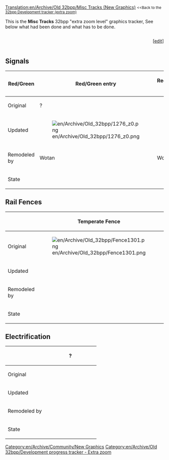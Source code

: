[[Translation:en/Archive/Old 32bpp/Misc Tracks (New Graphics)]]
{{en/TOCleft}}
<small><<Back to the [[en/Archive/Old 32bpp/32bpp graphics development tracker (extra zoom)|32bpp Development tracker (extra zoom)]]</small>

This is the '''Misc Tracks''' 32bpp "extra zoom level" graphics tracker, See below what had been done and what has to be done.<br> 


<!-- please update the Progress bar after editing here: 
http://wiki.openttd.org/?title=Template:Progress_bar_32bpp_tracker&action=edit 
-->
<div><div style="display: table-cell; width:100%">{{en/Archive/Old 32bpp/Progress bar 32bpp tracker|misc tracks}}</div><div style="display: table-cell">[<span class="plainlinks">[http://wiki.openttd.org/?title=Template:Progress_bar_32bpp_tracker&action=edit edit]</span>]</div></div>


<onlyinclude>
==Signals==


{| border=1 style="background:#e7ebff;"
!width=150| Red/Green
!width=150| Red/Green entry
!width=150| Red/Green exit
!width=150| Red/Green combo
!width=150| Red/Green PBS
!width=150| Red/Green PBS entry
|-
!Original
| ?
|
|
|
|
|-
!Updated
| [[File:en/Archive/Old 32bpp/1276 z0.png]]
|
|
|
|
|-
!Remodeled by
|Wotan
|Wotan
|Wotan
|Wotan
|Wotan
|-
!State
{{en/Archive/Old 32bpp/Done}}
{{en/Archive/Old 32bpp/Done}}
{{en/Archive/Old 32bpp/Done}}
{{en/Archive/Old 32bpp/Done}}
{{en/Archive/Old 32bpp/Done}}
|}


==Rail Fences==
{| border=1 style="background:#e7ebff;"
!
!width=150| Temperate Fence
!width=150| Arctic Fence
!width=150| Tropical Fence
!width=150| Toyland Fence
|-
!Original
|[[File:en/Archive/Old 32bpp/Fence1301.png]]
|[[File:en/Archive/Old 32bpp/ArcticRailFence.png]]
|[[File:en/Archive/Old 32bpp/TropicalRailFence.png]]
|[[File:en/Archive/Old 32bpp/ToylandRailFence.png]]
|-
!Updated
|
|
|
|
|-
!Remodeled by
|
|
|
|
|-
!State
{{en/Archive/Old 32bpp/Unclaimed}}
{{en/Archive/Old 32bpp/Unclaimed}}
{{en/Archive/Old 32bpp/Unclaimed}}
{{en/Archive/Old 32bpp/Unclaimed}}
|}


==Electrification==

{| border=1 style="background:#e7ebff;"
!
!width=150| ?
|-
!Original
| 
|-
!Updated
|
|-
!Remodeled by
|
|-
!State
|{{en/Archive/Old 32bpp/Unclaimed}}
|}

</onlyinclude>


{{en/Archive/Old 32bpp/Navbox Graphics Development}}

[[Category:en/Archive/Community/New Graphics]][[Category:en/Archive/Old 32bpp/Development progress tracker - Extra zoom]]